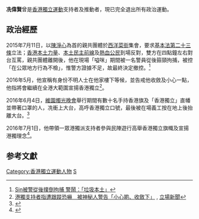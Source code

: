 {{Infobox_officeholder
| name = 冼偉賢
| sex = 男
| Native place = 
| nationality = {{BNO}}
| residence = {{HK}}
| date of birth =
| place of birth = {{HKG-NOC}}
| occupation = 
| party = 獨立人士
| alma_mater =
| educate = 
| past = 
| website = 
}}
'''冼偉賢'''曾是[[香港獨立運動|香港獨立運動]]支持者及推動者，現已完全退出所有政治運動。

==政治經歷==
2015年7月11日，以[[陳淨心|陳淨心]]為首的親共團體於[[西洋菜街|西洋菜街]]集會，要求[[基本法第二十三條|基本法第二十三條]]立法；[[香港本土力量|香港本土力量]]、[[本土民主前線|本土民主前線]]及[[熱血公民|熱血公民]]到場反對，雙方在四點鐘左右對台互罵，親共團體離開後，他在現場「嗌咪」期間被一名警員從後箍頸拘捕，被控「在公眾地方行為不檢」，惟警方證據不足，故最終決定撤控。<ref>[http://www.localpresshk.com/2015/07/simon-sin-arrested/本土力量召集人Simon Sin被警從後撲倒拘捕 警鬧：「垃圾本土」]</ref>

2016年5月，他宣稱有身份不明人士在他家樓下等候，並告戒他收斂及小心一點，他指將會繼續在全港大範圍宣揚香港獨立<ref>[https://thestandnews.com/politics/%E6%B8%AF%E7%8D%A8%E6%94%AF%E6%8C%81%E8%80%85%E6%8C%87%E9%81%AD%E8%B7%9F%E8%B9%A4%E6%81%90%E5%9A%87-%E8%A2%AB%E7%A5%9E%E7%A7%98%E4%BA%BA%E8%AD%A6%E5%91%8A-%E5%B0%8F%E5%BF%83%E5%95%B2-%E6%94%B6%E6%96%82%E4%B8%8B/ 港獨支持者指遭跟蹤恐嚇　被神秘人警告「小心啲、收斂下」] {{Wayback|url=https://thestandnews.com/politics/%E6%B8%AF%E7%8D%A8%E6%94%AF%E6%8C%81%E8%80%85%E6%8C%87%E9%81%AD%E8%B7%9F%E8%B9%A4%E6%81%90%E5%9A%87-%E8%A2%AB%E7%A5%9E%E7%A7%98%E4%BA%BA%E8%AD%A6%E5%91%8A-%E5%B0%8F%E5%BF%83%E5%95%B2-%E6%94%B6%E6%96%82%E4%B8%8B/ |date=20160724005404 }}, [[立場新聞|立場新聞]]</ref>。

2016年6月4日，[[維園燭光晚會|維園燭光晚會]]舉行期間有數十名手持香港旗及「香港獨立」直幡並帶著口罩的人，冼衝上大台，高呼香港獨立口號，最後被在場義工按在地上後抬離大台。<ref>{{Cite web |url=http://hk.apple.nextmedia.com/realtime/news/20160605/55189067 |title=譴責昨上台搗亂者 |accessdate=2016-06-19 |archive-date=2016-06-08 |archive-url=https://web.archive.org/web/20160608074503/http://hk.apple.nextmedia.com/realtime/news/20160605/55189067 |dead-url=no }}</ref>

2016年7月1日，他帶領一眾港獨派支持者參與民陣遊行高舉香港獨立旗幟及宣揚港獨理念<ref>{{Cite web |url=http://news.now.com/home/local/player?newsId=184488 |title=民陣七一遊行隊頭到達政府總部 |accessdate=2016-07-04 |archive-date=2016-07-03 |archive-url=https://web.archive.org/web/20160703004340/http://news.now.com/home/local/player?newsId=184488 |dead-url=no }}</ref>。

== 参考文獻==
{{Reflist}}

[[Category:香港獨立運動人物|Category:香港獨立運動人物]]
[[Category:冼姓|S]]